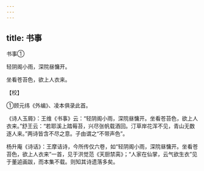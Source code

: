 ```yaml
---
---
---
```

title: 书事
---



书事①


轻阴阁小雨，深院昼慵开。

坐看苍苔色，欲上人衣来。

【校】

①顾元纬《外编》、凌本俱录此首。

《诗人玉屑》：王维《书事》云：“轻阴阁小雨，深院昼慵开。坐看苍苔色，欲上人衣来。”舒王云：“若耶溪上踏莓苔，兴尽张帆载酒回。汀草岸花浑不见，青山无数逐人来。”两诗皆含不尽之意。子由谓之“不带声色”。

杨升庵《诗话》：王摩诘诗，今所传仅六卷，如“轻阴阁小雨，深院昼慵开。坐看苍苔色，欲上人衣来”一首，见于洪觉范《天厨禁脔》；“人家在仙掌，云气欲生衣”见于董逌画跋，而本集不载。则知其诗遗落多矣。